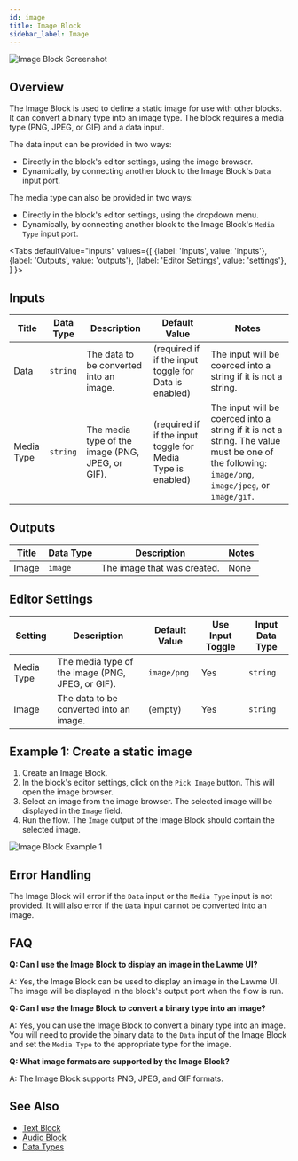 ```yaml
---
id: image
title: Image Block
sidebar_label: Image
---
```



![Image Block Screenshot](./assets/image-block.png)

## Overview

The Image Block is used to define a static image for use with other blocks. It can convert a binary type into an image type. The block requires a media type (PNG, JPEG, or GIF) and a data input.

The data input can be provided in two ways:

- Directly in the block's editor settings, using the image browser.
- Dynamically, by connecting another block to the Image Block's `Data` input port.

The media type can also be provided in two ways:

- Directly in the block's editor settings, using the dropdown menu.
- Dynamically, by connecting another block to the Image Block's `Media Type` input port.

<Tabs
  defaultValue="inputs"
  values={[
    {label: 'Inputs', value: 'inputs'},
    {label: 'Outputs', value: 'outputs'},
    {label: 'Editor Settings', value: 'settings'},
  ]
}>

<TabItem value="inputs">

## Inputs

| Title      | Data Type | Description                                      | Default Value                                               | Notes                                                                                                                                             |
| ---------- | --------- | ------------------------------------------------ | ----------------------------------------------------------- | ------------------------------------------------------------------------------------------------------------------------------------------------- |
| Data       | `string`  | The data to be converted into an image.          | (required if if the input toggle for Data is enabled)       | The input will be coerced into a string if it is not a string.                                                                                    |
| Media Type | `string`  | The media type of the image (PNG, JPEG, or GIF). | (required if if the input toggle for Media Type is enabled) | The input will be coerced into a string if it is not a string. The value must be one of the following: `image/png`, `image/jpeg`, or `image/gif`. |

</TabItem>

<TabItem value="outputs">

## Outputs

| Title | Data Type | Description                 | Notes |
| ----- | --------- | --------------------------- | ----- |
| Image | `image`   | The image that was created. | None  |

</TabItem>

<TabItem value="settings">

## Editor Settings

| Setting    | Description                                      | Default Value | Use Input Toggle | Input Data Type |
| ---------- | ------------------------------------------------ | ------------- | ---------------- | --------------- |
| Media Type | The media type of the image (PNG, JPEG, or GIF). | `image/png`   | Yes              | `string`        |
| Image      | The data to be converted into an image.          | (empty)       | Yes              | `string`        |

</TabItem>

</Tabs>

## Example 1: Create a static image

1. Create an Image Block.
2. In the block's editor settings, click on the `Pick Image` button. This will open the image browser.
3. Select an image from the image browser. The selected image will be displayed in the `Image` field.
4. Run the flow. The `Image` output of the Image Block should contain the selected image.

![Image Block Example 1](./assets/image-block-example-01.png)

## Error Handling

The Image Block will error if the `Data` input or the `Media Type` input is not provided. It will also error if the `Data` input cannot be converted into an image.

## FAQ

**Q: Can I use the Image Block to display an image in the Lawme UI?**

A: Yes, the Image Block can be used to display an image in the Lawme UI. The image will be displayed in the block's output port when the flow is run.

**Q: Can I use the Image Block to convert a binary type into an image?**

A: Yes, you can use the Image Block to convert a binary type into an image. You will need to provide the binary data to the `Data` input of the Image Block and set the `Media Type` to the appropriate type for the image.

**Q: What image formats are supported by the Image Block?**

A: The Image Block supports PNG, JPEG, and GIF formats.

## See Also

- [Text Block](./text.mdx)
- [Audio Block](./audio.mdx)
- [Data Types](../user-guide/data-types.md)
